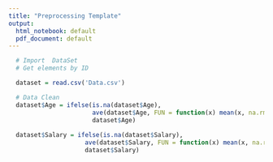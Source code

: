 ```yaml
---
title: "Preprocessing Template"
output:
  html_notebook: default
  pdf_document: default
---
```



```r
  # Import  DataSet
  # Get elements by ID

  dataset = read.csv('Data.csv')

  # Data Clean
  dataset$Age = ifelse(is.na(dataset$Age), 
                       ave(dataset$Age, FUN = function(x) mean(x, na.rm = TRUE)),
                       dataset$Age)
  
  dataset$Salary = ifelse(is.na(dataset$Salary),
                     ave(dataset$Salary, FUN = function(x) mean(x, na.rm = TRUE)),
                     dataset$Salary)
```

